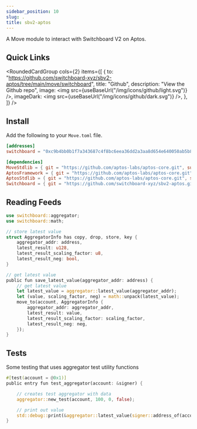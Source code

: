 ```yaml
---
sidebar_position: 10
slug: .
title: sbv2-aptos
---
```


A Move module to interact with Switchboard V2 on Aptos.

## Quick Links


<RoundedCardGroup
  cols={2}
  items={[
    {
      to: "https://github.com/switchboard-xyz/sbv2-aptos/tree/main/move/switchboard",
      title: "Github",
      description: "View the Github repo",
      image: <img src={useBaseUrl("/img/icons/github/light.svg")} />,
      imageDark: <img src={useBaseUrl("/img/icons/github/dark.svg")} />,
    },
  ]}
/>

## Install

Add the following to your `Move.toml` file.

```toml
[addresses]
switchboard = "0xc9b4bb0b1f7a343687c4f8bc6eea36dd2a3aa8d654e640050ab5b8635a6b9cbd"

[dependencies]
MoveStdlib = { git = "https://github.com/aptos-labs/aptos-core.git", subdir = "aptos-move/framework/move-stdlib/", rev = "devnet" }
AptosFramework = { git = "https://github.com/aptos-labs/aptos-core.git", subdir = "aptos-move/framework/aptos-framework/", rev = "devnet" }
AptosStdlib = { git = "https://github.com/aptos-labs/aptos-core.git", subdir = "aptos-move/framework/aptos-stdlib/", rev = "devnet" }
Switchboard = { git = "https://github.com/switchboard-xyz/sbv2-aptos.git", subdir = "switchboard-move/switchboard/", rev = "main" }
```

## Reading Feeds

```rust
use switchboard::aggregator;
use switchboard::math;

// store latest value
struct AggregatorInfo has copy, drop, store, key {
    aggregator_addr: address,
    latest_result: u128,
    latest_result_scaling_factor: u8,
    latest_result_neg: bool,
}

// get latest value
public fun save_latest_value(aggregator_addr: address) {
    // get latest value
    let latest_value = aggregator::latest_value(aggregator_addr);
    let (value, scaling_factor, neg) = math::unpack(latest_value);
    move_to(account, AggregatorInfo {
        aggregator_addr: aggregator_addr,
        latest_result: value,
        latest_result_scaling_factor: scaling_factor,
        latest_result_neg: neg,
    });
}
```

## Tests

Some testing that uses aggregator test utility functions

```rust
#[test(account = @0x1)]
public entry fun test_aggregator(account: &signer) {

    // creates test aggregator with data
    aggregator::new_test(account, 100, 0, false);

    // print out value
    std::debug::print(&aggregator::latest_value(signer::address_of(account)));
}
```
